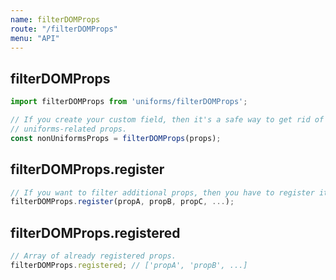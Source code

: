 ```yaml
---
name: filterDOMProps
route: "/filterDOMProps"
menu: "API"
---
```

## filterDOMProps

```js
import filterDOMProps from 'uniforms/filterDOMProps';

// If you create your custom field, then it's a safe way to get rid of all
// uniforms-related props.
const nonUniformsProps = filterDOMProps(props);
```

## filterDOMProps.register

```js
// If you want to filter additional props, then you have to register it.
filterDOMProps.register(propA, propB, propC, ...);
```

## filterDOMProps.registered

```js
// Array of already registered props.
filterDOMProps.registered; // ['propA', 'propB', ...]
```
